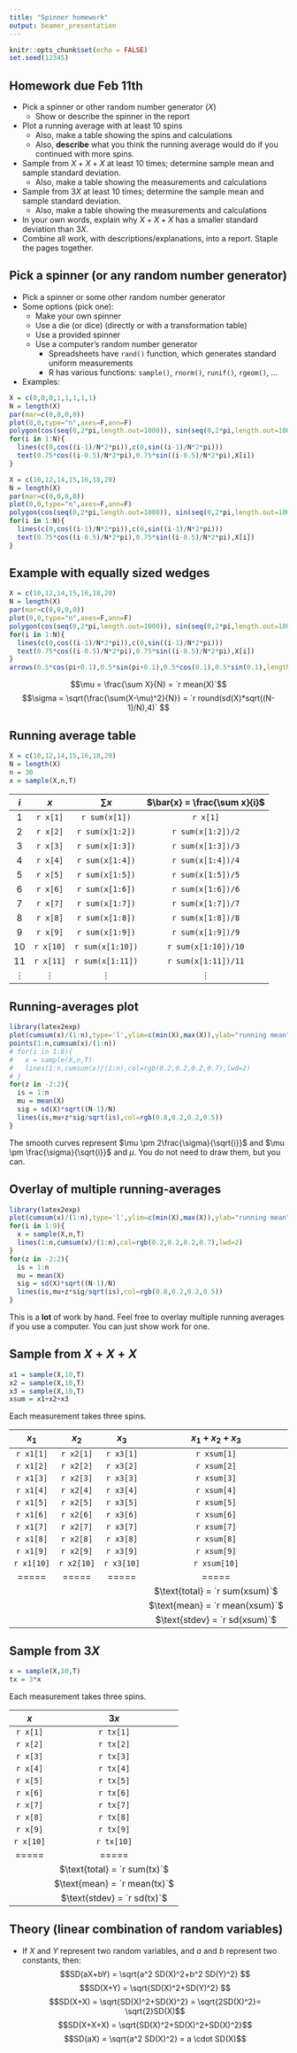 ```yaml
---
title: "Spinner homework"
output: beamer_presentation
---
```


```r
knitr::opts_chunk$set(echo = FALSE)
set.seed(12345)
```


## Homework due Feb 11th

* Pick a spinner or other random number generator ($X$)
    - Show or describe the spinner in the report
* Plot a running average with at least 10 spins
    - Also, make a table showing the spins and calculations
    - Also, **describe** what you think the running average would do if you continued with more spins.
* Sample from $X+X+X$ at least 10 times; determine sample mean and sample standard deviation.
    - Also, make a table showing the measurements and calculations
* Sample from $3X$ at least 10 times; determine the sample mean and sample standard deviation.
    - Also, make a table showing the measurements and calculations
* In your own words, explain why $X+X+X$ has a smaller standard deviation than $3X$.
* Combine all work, with descriptions/explanations, into a report. Staple the pages together.

## Pick a spinner (or any random number generator)

* Pick a spinner or some other random number generator
* Some options (pick one):
    - Make your own spinner
    - Use a die (or dice) (directly or with a transformation table)
    - Use a provided spinner
    - Use a computer's random number generator
        - Spreadsheets have $\texttt{rand()}$ function, which generates standard uniform measurements
        - R has various functions: $\texttt{sample()}$, $\texttt{rnorm()}$, $\texttt{runif()}$, $\texttt{rgeom()}$, ...
* Examples:
```r
X = c(0,0,0,1,1,1,1,1)
N = length(X)
par(mar=c(0,0,0,0))
plot(0,0,type="n",axes=F,ann=F)
polygon(cos(seq(0,2*pi,length.out=1000)), sin(seq(0,2*pi,length.out=1000)))
for(i in 1:N){
  lines(c(0,cos((i-1)/N*2*pi)),c(0,sin((i-1)/N*2*pi)))
  text(0.75*cos((i-0.5)/N*2*pi),0.75*sin((i-0.5)/N*2*pi),X[i])
}
```
```r
X = c(10,12,14,15,16,18,20)
N = length(X)
par(mar=c(0,0,0,0))
plot(0,0,type="n",axes=F,ann=F)
polygon(cos(seq(0,2*pi,length.out=1000)), sin(seq(0,2*pi,length.out=1000)))
for(i in 1:N){
  lines(c(0,cos((i-1)/N*2*pi)),c(0,sin((i-1)/N*2*pi)))
  text(0.75*cos((i-0.5)/N*2*pi),0.75*sin((i-0.5)/N*2*pi),X[i])
}
```

## Example with equally sized wedges

```r
X = c(10,12,14,15,16,18,20)
N = length(X)
par(mar=c(0,0,0,0))
plot(0,0,type="n",axes=F,ann=F)
polygon(cos(seq(0,2*pi,length.out=1000)), sin(seq(0,2*pi,length.out=1000)))
for(i in 1:N){
  lines(c(0,cos((i-1)/N*2*pi)),c(0,sin((i-1)/N*2*pi)))
  text(0.75*cos((i-0.5)/N*2*pi),0.75*sin((i-0.5)/N*2*pi),X[i])
}
arrows(0.5*cos(pi+0.1),0.5*sin(pi+0.1),0.5*cos(0.1),0.5*sin(0.1),length=0.1,code=2,lwd=2)
```
$$\mu = \frac{\sum X}{N} = `r mean(X)`$$
$$\sigma = \sqrt{\frac{\sum(X-\mu)^2}{N}} = `r round(sd(X)*sqrt((N-1)/N),4)` $$


## Running average table

```r
X = c(10,12,14,15,16,18,20)
N = length(X)
n = 30
x = sample(X,n,T)
```

| $i$ | $x$ | $\sum x$ | $\bar{x} = \frac{\sum x}{i}$ |
|:---:|:---:|:---:|:---:|
| 1 | `r x[1]` | `r sum(x[1])` | `r x[1]` |
| 2 | `r x[2]` | `r sum(x[1:2])` | `r sum(x[1:2])/2` |
| 3 | `r x[3]` | `r sum(x[1:3])` | `r sum(x[1:3])/3` |
| 4 | `r x[4]` | `r sum(x[1:4])` | `r sum(x[1:4])/4` |
| 5 | `r x[5]` | `r sum(x[1:5])` | `r sum(x[1:5])/5` |
| 6 | `r x[6]` | `r sum(x[1:6])` | `r sum(x[1:6])/6` |
| 7 | `r x[7]` | `r sum(x[1:7])` | `r sum(x[1:7])/7` |
| 8 | `r x[8]` | `r sum(x[1:8])` | `r sum(x[1:8])/8` |
| 9 | `r x[9]` | `r sum(x[1:9])` | `r sum(x[1:9])/9` |
| 10 | `r x[10]` | `r sum(x[1:10])` | `r sum(x[1:10])/10` |
| 11 | `r x[11]` | `r sum(x[1:11])` | `r sum(x[1:11])/11` |
|$\vdots$|$\vdots$|$\vdots$|$\vdots$|

## Running-averages plot

```r
library(latex2exp)
plot(cumsum(x)/(1:n),type='l',ylim=c(min(X),max(X)),ylab="running mean",xlab=TeX("$i$ (spin count)"),col=rgb(0.2,0.2,0.2),lwd=2)
points(1:n,cumsum(x)/(1:n))
# for(i in 1:8){
#   x = sample(X,n,T)
#   lines(1:n,cumsum(x)/(1:n),col=rgb(0.2,0.2,0.2,0.7),lwd=2)
# }
for(z in -2:2){
  is = 1:n
  mu = mean(X)
  sig = sd(X)*sqrt((N-1)/N)
  lines(is,mu+z*sig/sqrt(is),col=rgb(0.8,0.2,0.2,0.5))
}
```

The smooth curves represent $\mu \pm 2\frac{\sigma}{\sqrt{i}}$ and $\mu \pm \frac{\sigma}{\sqrt{i}}$ and $\mu$. You do not need to draw them, but you can.

## Overlay of multiple running-averages

```r
library(latex2exp)
plot(cumsum(x)/(1:n),type='l',ylim=c(min(X),max(X)),ylab="running mean",xlab=TeX("$i$ (spin count)"),col=rgb(0.2,0.2,0.2,0.7),lwd=2)
for(i in 1:9){
  x = sample(X,n,T)
  lines(1:n,cumsum(x)/(1:n),col=rgb(0.2,0.2,0.2,0.7),lwd=2)
}
for(z in -2:2){
  is = 1:n
  mu = mean(X)
  sig = sd(X)*sqrt((N-1)/N)
  lines(is,mu+z*sig/sqrt(is),col=rgb(0.8,0.2,0.2,0.5))
}
```

This is a **lot** of work by hand. Feel free to overlay multiple running averages if you use a computer. You can just show work for one.

## Sample from $X+X+X$

```r
x1 = sample(X,10,T)
x2 = sample(X,10,T)
x3 = sample(X,10,T)
xsum = x1+x2+x3
```
Each measurement takes three spins.

| $x_1$ | $x_2$ | $x_3$ | $x_1+x_2+x_3$ |
|:---:|:---:|:---:|:---:|
| `r x1[1]` | `r x2[1]` | `r x3[1]` | `r xsum[1]` |
| `r x1[2]` | `r x2[2]` | `r x3[2]` | `r xsum[2]` |
| `r x1[3]` | `r x2[3]` | `r x3[3]` | `r xsum[3]` |
| `r x1[4]` | `r x2[4]` | `r x3[4]` | `r xsum[4]` |
| `r x1[5]` | `r x2[5]` | `r x3[5]` | `r xsum[5]` |
| `r x1[6]` | `r x2[6]` | `r x3[6]` | `r xsum[6]` |
| `r x1[7]` | `r x2[7]` | `r x3[7]` | `r xsum[7]` |
| `r x1[8]` | `r x2[8]` | `r x3[8]` | `r xsum[8]` |
| `r x1[9]` | `r x2[9]` | `r x3[9]` | `r xsum[9]` |
| `r x1[10]` | `r x2[10]` | `r x3[10]` | `r xsum[10]` |
| ===== | ===== | ===== | ===== |
|  |  |  | $\text{total} = `r sum(xsum)`$ |
|  |  |  | $\text{mean} = `r mean(xsum)`$ |
|  |  |  | $\text{stdev} = `r sd(xsum)`$ |

## Sample from $3X$

```r
x = sample(X,10,T)
tx = 3*x 
```
Each measurement takes three spins.

| $x$ | $3x$ |
|:---:|:---:|
| `r x[1]` |`r tx[1]` |
| `r x[2]` |`r tx[2]` |
| `r x[3]` |`r tx[3]` |
| `r x[4]` |`r tx[4]` |
| `r x[5]` |`r tx[5]` |
| `r x[6]` |`r tx[6]` |
| `r x[7]` |`r tx[7]` |
| `r x[8]` |`r tx[8]` |
| `r x[9]` |`r tx[9]` |
| `r x[10]` |`r tx[10]` |
| ===== | ===== | 
|  | $\text{total} = `r sum(tx)`$ |
|  | $\text{mean} = `r mean(tx)`$ |
|  | $\text{stdev} = `r sd(tx)`$ |

## Theory (linear combination of random variables)

* If $X$ and $Y$ represent two random variables, and $a$ and $b$ represent two constants, then:
$$SD(aX+bY) = \sqrt{a^2 SD(X)^2+b^2 SD(Y)^2} $$
$$SD(X+Y) = \sqrt{SD(X)^2+SD(Y)^2} $$
$$SD(X+X) = \sqrt{SD(X)^2+SD(X)^2} = \sqrt{2SD(X)^2}= \sqrt{2}SD(X)$$
$$SD(X+X+X) = \sqrt{SD(X)^2+SD(X)^2+SD(X)^2}$$
$$SD(aX) = \sqrt{a^2 SD(X)^2} = a \cdot SD(X)$$
